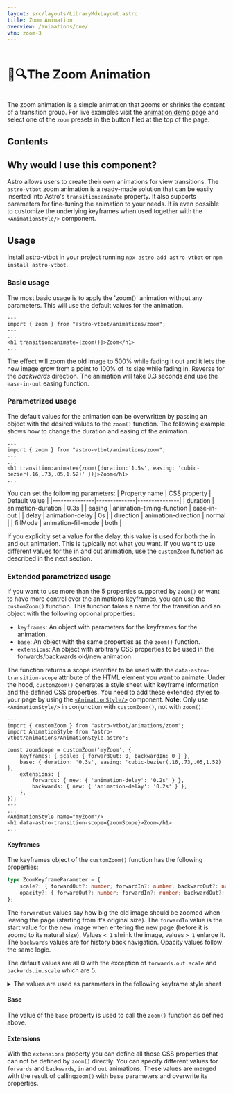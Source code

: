```yaml
---
layout: src/layouts/LibraryMdxLayout.astro
title: Zoom Animation
overview: /animations/one/
vtn: zoom-3
---
```


<h1 style="display: inline-block; view-transition-name: zoom-1"><span style="display:inline-block; view-transition-name:zoom-2">🔎🔍</span>The Zoom Animation</h1>


The zoom animation is a simple animation that zooms or shrinks the content of a transition group. For live examples visit the [animation demo page](/animations/one/) and select one of the `zoom` presets in the button filed at the top of the page.

## Contents

## Why would I use this component?

Astro allows users to create their own animations for view transitions. The `astro-vtbot` zoom animation is a ready-made solution that can be easily inserted into Astro's `transition:animate` property. It also supports parameters for fine-tuning the animation to your needs. It is even possible to customize the underlying keyframes when used together with the `<AnimationStyle/>` component.

## Usage

[Install astro-vtbot](../Installation/) in your project running `npx astro add astro-vtbot` or `npm install astro-vtbot`.


### Basic usage

The most basic usage is to apply the 'zoom()' animation without any parameters. This will use the default values for the animation.

```astro title="MyComponent.astro"
---
import { zoom } from "astro-vtbot/animations/zoom";
---
...
<h1 transition:animate={zoom()}>Zoom</h1>
...
```
The effect will zoom the old image to 500% while fading it out and it lets the new image grow from a point to 100% of its size while fading in. Reverse for the *backwards* direction. The animation will take 0.3 seconds and use the `ease-in-out` easing function.

### Parametrized usage

The default values for the animation can be overwritten by passing an object with the desired values to the `zoom()` function. The following example shows how to change the duration and easing of the animation.

```astro title="MyComponent.astro"
---
import { zoom } from "astro-vtbot/animations/zoom";
---
...
<h1 transition:animate={zoom({duration:'1.5s', easing: 'cubic-bezier(.16,.73,.05,1.52)' })}>Zoom</h1>
...
```
You can set the following parameters:
| Property name | CSS property | Default value |
|---------------|--------------|---------------|
| duration      | animation-duration | 0.3s |
| easing        | animation-timing-function | ease-in-out |
| delay					| animation-delay | 0s |
| direction     | animation-direction | normal |
| fillMode			| animation-fill-mode | both |

If you explicitly set a value for the delay, this value is used for both the in and out animation. This is typically not what you want. If you want to use different values for the in and out animation, use the `customZoom` function as described in the next section.

###  Extended parametrized usage

If you want to use more than the 5 properties supported by `zoom()` or want to have more control over the animations keyframes, you can use the `customZoom()` function. This function takes a name for the transition and an object with the following optional properties:
* `keyframes`: An object with parameters for the keyframes for the animation.
* `base`: An object with the same properties as the `zoom()` function.
* `extensions`: An object with arbitrary CSS properties to be used in the forwards/backwards old/new animation.

The function returns a scope identifier to be used with the `data-astro-transition-scope` attribute of the HTML element you want to animate. Under the hood, `customZoom()` generates a style sheet with keyframe information and the defined CSS properties. You need to add these extended styles to your page by using the [`<AnimationStyle/>`](../AnimationStyle/) component. **Note:** Only use `<AnimationStyle/>` in conjunction with `customZoom()`, not with `zoom()`.

```astro title="MyComponent.astro"
---
import { customZoom } from "astro-vtbot/animations/zoom";
import AnimationStyle from "astro-vtbot/animations/AnimationStyle.astro";

const zoomScope = customZoom('myZoom', {
	keyframes: { scale: { forwardOut: 0, backwardIn: 0 } },
	base: { duration: '0.3s', easing: 'cubic-bezier(.16,.73,.05,1.52)' },
	extensions: {
		forwards: { new: { 'animation-delay': '0.2s' } },
		backwards: { new: { 'animation-delay': '0.2s' } },
	},
});
---
...
<AnimationStyle name="myZoom"/>
<h1 data-astro-transition-scope={zoomScope}>Zoom</h1>
...
```
#### Keyframes

The keyframes object of the `customZoom()` function has the following properties:

```typescript
type ZoomKeyframeParameter = {
	scale?: { forwardOut?: number; forwardIn?: number; backwardOut?: number; backwardIn?: number; };
	opacity?: { forwardOut?: number; forwardIn?: number; backwardOut?: number; backwardIn?: number; };
};
```
The `forwardOut` values say how big the old image should be zoomed when leaving the page (starting from it's original size). The `forwardIn` value is the start value for the new image when entering the new page (before it is zoomd to its natural size). Values `< 1` shrink the image, values `> 1` enlarge it. The `backwards` values are for history back navigation. Opacity values follow the same logic.

The default values are all 0 with the exception of `forwards.out.scale` and `backwrds.in.scale` which are 5.

<details>
<summary>The values are used as parameters in the following keyframe style sheet</summary>
```css
@keyframes ${keyframeNamePrefix}FwdZoomOut {
		from {
			transform: scale(1);
			opacity: 1;
		}
		to {
			transform: scale(${forwardOutScale});
			opacity: ${forwardOutOpacity};
		}
	}
	@keyframes ${keyframeNamePrefix}FwdZoomIn {
		from {
			transform: scale(${forwardInScale});
			opacity: ${forwardInOpacity};
		}
		to {
			transform: scale(1);
			opacity: 1;
		}
	}
	@keyframes ${keyframeNamePrefix}BwdZoomOut {
		from {
			transform: scale(1);
			opacity: 1;
		}
		to {
			transform: scale(${backwardOutScale});
			opacity: ${backwardOutOpacity};
		}
	}
	@keyframes ${keyframeNamePrefix}BwdZoomIn {
		from {
			transform: scale(${backwardInScale});
			opacity: ${backwardInOpacity};
		}
		to {
			transform: scale(1);
			opacity: 1;
		}
	}
```

</details>

#### Base

The value of the `base` property is used to call the `zoom()` function as defined above.

#### Extensions

With the `extensions` property you can define all those CSS properties that can not be defined by `zoom()` directly. You can specify different values for `forwards` and `backwards`, `in` and `out` animations. These values are merged with the result of calling`zoom()` with base parameters and overwrite its properties.
